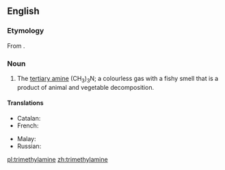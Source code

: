 {{also|triméthylamine}}
==English==
{{wikipedia}}
===Etymology===
From {{compound|trimethyl|amine|lang=en}}.

===Noun===
{{en-noun|~}}

# {{lb|en|organic compound}} The [[tertiary amine]] (CH<sub>3</sub>)<sub>3</sub>N; a colourless gas with a fishy smell that is a product of animal and vegetable decomposition.

====Translations====
{{trans-top|(CH<sub>3</sub>)<sub>3</sub>N}}
* Catalan: {{t|ca|trimetilamina|f}}
* French: {{t|fr|triméthylamine|f}}
{{trans-mid}}
* Malay: {{t|ms|trimetilamin}}
* Russian: {{t|ru|триметилами́н|m|sc=Cyrl}}
{{trans-bottom}}

[[pl:trimethylamine]]
[[zh:trimethylamine]]